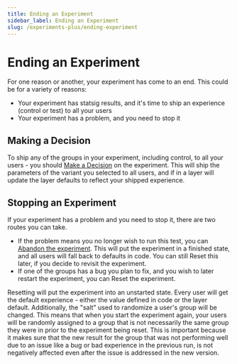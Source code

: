 ```yaml
---
title: Ending an Experiment
sidebar_label: Ending an Experiment
slug: /experiments-plus/ending-experiment
---
```


# Ending an Experiment 
For one reason or another, your experiment has come to an end. This could be for a variety of reasons:
- Your experiment has statsig results, and it's time to ship an experience (control or test) to all your users
- Your experiment has a problem, and you need to stop it

## Making a Decision
To ship any of the groups in your experiment, including control, to all your users - you should [Make a Decision](https://docs.statsig.com/experiments-plus/make-decision) on the experiment. This will ship the parameters of the variant you selected to all users, and if in a layer will update the layer defaults to reflect your shipped experience.

## Stopping an Experiment
If your experiment has a problem and you need to stop it, there are two routes you can take.
- If the problem means you no longer wish to run this test, you can [Abandon the experiment](https://docs.statsig.com/experiments-plus/abandon). This will put the experiment in a finished state, and all users will fall back to defaults in code. You can still Reset this later, if you decide to revisit the experiment.
- If one of the groups has a bug you plan to fix, and you wish to later restart the experiment, you can Reset the experiment.

Resetting will put the experiment into an unstarted state. Every user will get the default experience - either the value defined in code or the layer default. Additionally, the "salt" used to randomize a user's group will be changed. This means that when you start the experiment again, your users will be randomly assigned to a group that is not necessarily the same group they were in prior to the experiment being reset. This is important because it makes sure that the new result for the group that was not performing well due to an issue like a bug or bad experience in the previous run, is not negatively affected even after the issue is addressed in the new version.
